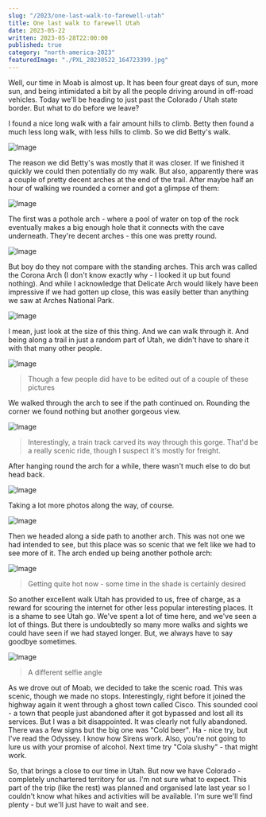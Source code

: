 ```yaml
---
slug: "/2023/one-last-walk-to-farewell-utah"
title: One last walk to farewell Utah
date: 2023-05-22
written: 2023-05-28T22:00:00
published: true
category: "north-america-2023"
featuredImage: "./PXL_20230522_164723399.jpg"
---
```


Well, our time in Moab is almost up.  It has been four great days of sun, more sun, and being intimidated a bit by all the people driving around in off-road vehicles.  Today we'll be heading to just past the Colorado / Utah state border.  But what to do before we leave?

I found a nice long walk with a fair amount hills to climb.  Betty then found a much less long walk, with less hills to climb.  So we did Betty's walk.

![Image](PXL_20230522_162900800.jpg)

The reason we did Betty's was mostly that it was closer.  If we finished it quickly we could then potentially do my walk.  But also, apparently there was a couple of pretty decent arches at the end of the trail.  After maybe half an hour of walking we rounded a corner and got a glimpse of them:

![Image](PXL_20230522_163809353.jpg)

The first was a pothole arch - where a pool of water on top of the rock eventually makes a big enough hole that it connects with the cave underneath.  They're decent arches - this one was pretty round.

![Image](PXL_20230522_164226667.jpg)

But boy do they not compare with the standing arches.  This arch was called the Corona Arch (I don't know exactly why - I looked it up but found nothing).  And while I acknowledge that Delicate Arch would likely have been impressive if we had gotten up close, this was easily better than anything we saw at Arches National Park.

![Image](PXL_20230522_164540267.jpg)

I mean, just look at the size of this thing.  And we can walk through it.  And being along a trail in just a random part of Utah, we didn't have to share it with that many other people.

![Image](PXL_20230522_164723399.jpg)

> Though a few people did have to be edited out of a couple of these pictures

We walked through the arch to see if the path continued on.  Rounding the corner we found nothing but another gorgeous view.

![Image](PXL_20230522_165140784.jpg)

> Interestingly, a train track carved its way through this gorge.  That'd be a really scenic ride, though I suspect it's mostly for freight.

After hanging round the arch for a while, there wasn't much else to do but head back.

![Image](PXL_20230522_165813731.jpg)

Taking a lot more photos along the way, of course.

![Image](PXL_20230522_170316084.jpg)

Then we headed along a side path to another arch.  This was not one we had intended to see, but this place was so scenic that we felt like we had to see more of it.  The arch ended up being another pothole arch:

![Image](PXL_20230522_174022663.jpg)

> Getting quite hot now - some time in the shade is certainly desired

So another excellent walk Utah has provided to us, free of charge, as a reward for scouring the internet for other less popular interesting places.  It is a shame to see Utah go.  We've spent a lot of time here, and we've seen a lot of things.  But there is undoubtedly so many more walks and sights we could have seen if we had stayed longer.  But, we always have to say goodbye sometimes.

![Image](PXL_20230522_173852901.jpg)

> A different selfie angle

As we drove out of Moab, we decided to take the scenic road.  This was scenic, though we made no stops.  Interestingly, right before it joined the highway again it went through a ghost town called Cisco.  This sounded cool - a town that people just abandoned after it got bypassed and lost all its services.  But I was a bit disappointed.  It was clearly not fully abandoned.  There was a few signs but the big one was "Cold beer".  Ha - nice try, but I've read the Odyssey.  I know how Sirens work.  Also, you're not going to lure us with your promise of alcohol.  Next time try "Cola slushy" - that might work.

So, that brings a close to our time in Utah.  But now we have Colorado - completely unchartered territory for us.  I'm not sure what to expect.  This part of the trip (like the rest) was planned and organised late last year so I couldn't know what hikes and activities will be available.  I'm sure we'll find plenty - but we'll just have to wait and see.